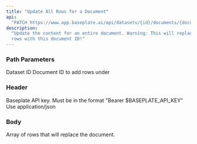```yaml
---
title: "Update All Rows for a Document"
api:
  "PATCH https://www.app.baseplate.ai/api/datasets/{id}/documents/{document-id}"
description:
  "Update the content for an entire document. Warning: This will replace all
  rows with this document ID!"
---
```


### Path Parameters

<ParamField path="id" type="string" required>
  Dataset ID
</ParamField>

<ParamField path="document-id" type="string" required>
  Document ID to add rows under
</ParamField>

### Header

<ParamField header="Authorization" type="string" required>
  Baseplate API key. Must be in the format "Bearer $BASEPLATE_API_KEY"
</ParamField>

<ParamField header="Content-Type" type="string">
  Use application/json
</ParamField>

### Body

<ParamField body="rows" type="array" required>
  Array of rows that will replace the document.
</ParamField>

